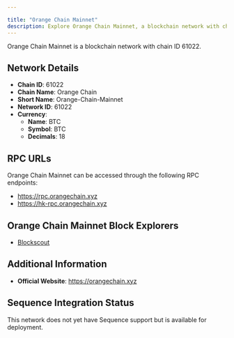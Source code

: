 ```yaml
---

title: "Orange Chain Mainnet"
description: Explore Orange Chain Mainnet, a blockchain network with chain ID 61022. Learn about its native currency, BTC, and how to interact with the network.
---
```




Orange Chain Mainnet is a blockchain network with chain ID 61022.

## Network Details

- **Chain ID**: 61022
- **Chain Name**: Orange Chain
- **Short Name**: Orange-Chain-Mainnet
- **Network ID**: 61022
- **Currency**: 
  - **Name**: BTC
  - **Symbol**: BTC
  - **Decimals**: 18

## RPC URLs

Orange Chain Mainnet can be accessed through the following RPC endpoints:

- https://rpc.orangechain.xyz
- https://hk-rpc.orangechain.xyz

## Orange Chain Mainnet Block Explorers

- [Blockscout](https://scan.orangechain.xyz)

## Additional Information

- **Official Website**: https://orangechain.xyz

## Sequence Integration Status

This network does not yet have Sequence support but is available for deployment.

